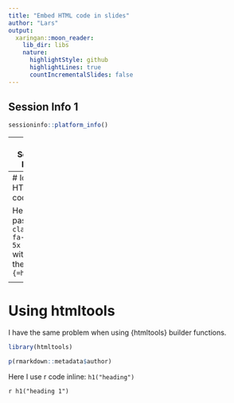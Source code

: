 ```yaml
---
title: "Embed HTML code in slides"
author: "Lars"
output:
  xaringan::moon_reader:
    lib_dir: libs
    nature:
      highlightStyle: github
      highlightLines: true
      countIncrementalSlides: false
---
```


## Session Info 1

```r

sessioninfo::platform_info()

```


---
## Session Info 2

```r

sessioninfo::package_info()

```


# Icon in code chunk

The code chunk prints the html code instead of embedding the icon and adds `{=html}`.

```r
icon::fa_git(size = 5)
```

---
# Icon as HTML code

Here I pasted `<i class="fab fa-git fa-5x "></i>` without the `{=html}`

<i class="fab fa-git fa-5x "></i>

---
# Using htmltools

I have the same problem when using {htmltools} builder functions.

```r
library(htmltools)

p(rmarkdown::metadata$author)

```

Here I use r code inline: `h1("heading")`

`r h1("heading 1")`